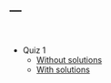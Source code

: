 ---
---

<br>

* Quiz 1 
    + [Without solutions](quiz1.pdf)
    + [With solutions](quiz1soln.pdf)
